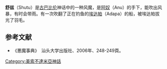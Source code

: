 '''舒兹'''（Shutu）是[[古巴比伦|古巴比伦]]神话中的一种风魔，是[[阿奴|阿奴]]（Anu）的手下，能吹出风暴，有时会带雨。有一次吹翻了正在钓鱼的[[埃达帕|埃达帕]]（Adapa）的船，被埃达帕拔光了羽毛。

== 参考文献 ==
* 《悪魔事典》　汕头大学出版社、2006年、248-249頁。

[[Category:美索不達米亞神話|Category:美索不達米亞神話]]